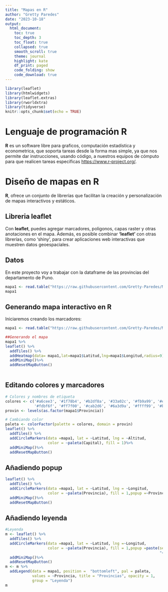 ```yaml
---
title: "Mapas en R"
author: "Gretty Paredes"
date: "2023-10-18"
output: 
  html_document:
    toc: true
    toc_depth: 3
    toc_float: true
    collapsed: true
    smooth_scroll: true
    theme: journal
    highlight: kate
    df_print: paged
    code_folding: show
    code_download: true
---
```


```r

library(leaflet)
library(htmlwidgets)
library(leaflet.extras) 
library(rworldxtra)
library(tidyverse)
knitr::opts_chunk$set(echo = TRUE)

```

# Lenguaje de programación R

**R** es un software libre para graficos, computación estadística y econometrica, que soporta tareas desde la forma mas simple, ya que nos permite dar instrucciones, usando código, a nuestros equipos de cómputo para que realicen tareas específicas <https://www.r-project.org/>.

# Diseño de mapas en R

**R**, ofrece un conjunto de librerías que facilitan la creación y personalización de mapas interactivos y estáticos.

## Libreria leaflet

Con **leaflet**, puedes agregar marcadores, poligonos, capas raster y otras anotaciones en el mapa. Además, es posible combinar **'leaflet'** con otras librerías, como 'shiny', para crear aplicaciones web interactivas que muestren datos geoespaciales.

## Datos

En este proyecto voy a trabajar con la dataframe de las provincias del departamento de Puno.

```r
mapa1 <- read.table("https://raw.githubusercontent.com/Gretty-Paredes/Mapas-en-R/master/Mapas%20Interactivos/13-provincias.txt",header =TRUE,sep=",")
mapa1

```

## Generando mapa interactivo en R

Iniciaremos creando los marcadores:

```r

mapa1 <- read.table("https://raw.githubusercontent.com/Gretty-Paredes/Mapas-en-R/master/Mapas%20Interactivos/13-provincias.txt",header =TRUE,sep=",")

##Generando el mapa 
mapa1 %>%
leaflet() %>%
  addTiles() %>%
  addHeatmap(data= mapa1,lat=mapa1$Latitud,lng=mapa1$Longitud,radius=9)%>%
  addMiniMap()%>%
  addResetMapButton()
  

```

## Editando colores y marcadores

```r
# Colores y nombres de etiqueta
colores <- c('#a6cee3', '#1f78b4', '#b2df8a', '#33a02c', '#fb9a99', '#e31a1c',
             '#fdbf6f', '#ff7f00', '#cab2d6', '#6a3d9a', '#ffff99', '#b15928')
provin <- levels(as.factor(mapa1$Provincia))

# Cambiando color
paleta <- colorFactor(palette = colores, domain = provin)
leaflet() %>% 
  addTiles() %>% 
  addCircleMarkers(data =mapa1, lat = ~Latitud, lng = ~Altitud,
                   color = ~paleta(Capital), fill = 1)%>%
  addMiniMap()%>%
  addResetMapButton()


```

## Añadiendo popup

```r
leaflet() %>% 
  addTiles() %>% 
  addCircleMarkers(data =mapa1, lat = ~Latitud, lng = ~Longitud,
                   color = ~paleta(Provincia), fill = 1,popup =~Provincia, label = ~Capital,group = "Provincias")%>%
  addMiniMap()%>%
  addResetMapButton()

```

## Añadiendo leyenda

```r

#Leyenda
m <- leaflet() %>% 
  addTiles() %>% 
  addCircleMarkers(data =mapa1, lat = ~Latitud, lng =~Longitud,
                   color = ~paleta(Provincia), fill = 1,popup =paste(sep="<br>","<br><strong>Provincia:</strong>",mapa1$Provincia,
                                                                     "<br><strong>Capital:</strong>",mapa1$Capital,"<br><strong>Distritos:</strong>",mapa1$Distrito) )%>%
  addMiniMap()%>%
  addResetMapButton()
m <- m %>% 
  addLegend(data = mapa1, position =  "bottomleft", pal = paleta,
            values = ~Provincia, title = "Provincias", opacity = 1,
            group = "Leyenda")
m
```
